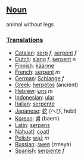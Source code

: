 ==[[Noun]]==

animal without legs

===[[Translation]]s===
*[[Catalan]]: [[serp]] ''f'', [[serpent]] ''f''
*[[Dutch]]: [[slang]] ''f'', [[serpent]] ''n''
*[[Finnish]]: [[käärme]]
*[[French]]: [[serpent]] ''m''
*[[German]]: [[Schlange]] ''f''
*[[Greek]]: [[herpetos]] (ancient)
*[[Hebrew]]: [[נחש]] ''m''
*[[Indonesian]]: [[ular]]
*[[Italian]]: [[serpente]]
*[[Japanese]]: [[蛇]] (へび, hebi)
*[[Korean]]: [[뱀]] (baem)
*[[Latin]]: [[serpens]]
*[[Nahuatl]]: [[coatl]]
*[[Polish]]: [[wąż]] ''m''
*[[Russian]]: [[змея]] (zmeya)
*[[Spanish]]: [[serpiente]] ''f''